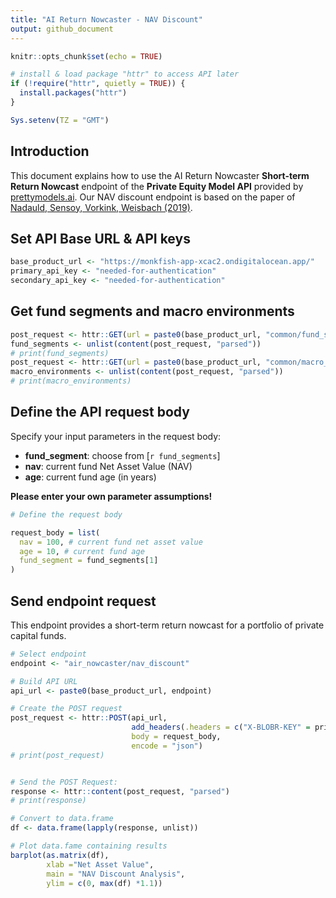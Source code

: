 ```yaml
---
title: "AI Return Nowcaster - NAV Discount"
output: github_document
---
```


```r
knitr::opts_chunk$set(echo = TRUE)

# install & load package "httr" to access API later
if (!require("httr", quietly = TRUE)) {
  install.packages("httr")
}

Sys.setenv(TZ = "GMT")

```

## Introduction

This document explains how to use the AI Return Nowcaster **Short-term Return Nowcast** endpoint of the **Private Equity Model API** provided by [prettymodels.ai](https://prettymodels.ai).
Our NAV discount endpoint is based on the paper of [Nadauld, Sensoy, Vorkink, Weisbach (2019)](https://doi.org/10.1016/j.jfineco.2018.11.007).

## Set API Base URL & API keys

```r
base_product_url <- "https://monkfish-app-xcac2.ondigitalocean.app/"
primary_api_key <- "needed-for-authentication"
secondary_api_key <- "needed-for-authentication"

```

## Get fund segments and macro environments

```r

post_request <- httr::GET(url = paste0(base_product_url, "common/fund_segments"))
fund_segments <- unlist(content(post_request, "parsed"))
# print(fund_segments)
post_request <- httr::GET(url = paste0(base_product_url, "common/macro_environments"))
macro_environments <- unlist(content(post_request, "parsed"))
# print(macro_environments)

```

## Define the API request body

Specify your input parameters in the request body:

- **fund_segment**: choose from [`r fund_segments`]
- **nav**: current fund Net Asset Value (NAV)
- **age**: current fund age (in years)

**Please enter your own parameter assumptions!**

```r

# Define the request body

request_body = list(
  nav = 100, # current fund net asset value
  age = 10, # current fund age
  fund_segment = fund_segments[1]
)

```

## Send endpoint request

This endpoint provides a short-term return nowcast for a portfolio of private capital funds.

```r
  
# Select endpoint 
endpoint <- "air_nowcaster/nav_discount"

# Build API URL
api_url <- paste0(base_product_url, endpoint)

# Create the POST request
post_request <- httr::POST(api_url,
                           add_headers(.headers = c("X-BLOBR-KEY" = primary_api_key)),
                           body = request_body,
                           encode = "json")
# print(post_request)


# Send the POST Request:
response <- httr::content(post_request, "parsed")
# print(response)

# Convert to data.frame
df <- data.frame(lapply(response, unlist))

# Plot data.fame containing results
barplot(as.matrix(df), 
        xlab ="Net Asset Value", 
        main = "NAV Discount Analysis",
        ylim = c(0, max(df) *1.1))


```


